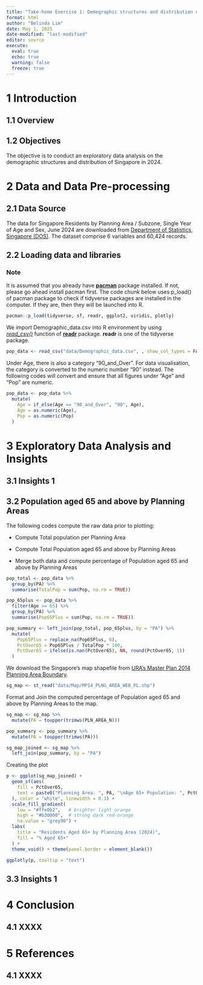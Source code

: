 ```yaml
---
title: "Take-home Exercise 1: Demographic structures and distribution of Singapore in 2024"
format: html
author: "Belinda Lim"
date: May 1, 2025
date-modified: "last-modified"
editor: source
execute:
  eval: true
  echo: true
  warning: false
  freeze: true
---
```


# **1 Introduction**

## **1.1 Overview**

## **1.2 Objectives**

The objective is to conduct an exploratory data analysis on the demographic structures and distribution of Singapore in 2024.

# **2 Data and Data Pre-processing**

## **2.1 Data Source**

The data for Singapore Residents by Planning Area / Subzone, Single Year of Age and Sex, June 2024 are downloaded from [Department of Statistics, Singapore (DOS)](https://www.singstat.gov.sg/find-data/search-by-theme/population/geographic-distribution/latest-data). The dataset comprise 6 variables and 60,424 records.

## **2.2 Loading data and libraries**

::: callout-note
### Note

It is assumed that you already have [**pacman**](https://cran.r-project.org/web/packages/pacman/index.html) package installed. If not, please go ahead install pacman first. The code chunk below uses p_load() of pacman package to check if tidyverse packages are installed in the computer. If they are, then they will be launched into R.
:::

```r
pacman::p_load(tidyverse, sf, readr, ggplot2, viridis, plotly)
```

We import Demographic_data.csv into R environment by using [*read_csv()*](https://readr.tidyverse.org/reference/read_delim.html) function of [**readr**](https://readr.tidyverse.org/) package. **readr** is one of the tidyverse package.

```r
pop_data <- read_csv("data/Demographic_data.csv", , show_col_types = FALSE)
```

Under Age, there is also a category "90_and_Over". For data visualisation, the category is converted to the numeric number "90" instead. The following codes will convert and ensure that all figures under "Age" and "Pop" are numeric.

```r
pop_data <- pop_data %>%
  mutate(
    Age = if_else(Age == "90_and_Over", "90", Age), 
    Age = as.numeric(Age),                           
    Pop = as.numeric(Pop)                            
  )
```

# **3 Exploratory Data Analysis and Insights**

## **3.1 Insights 1**

## **3.2 Population aged 65 and above by Planning Areas**

The following codes compute the raw data prior to plotting:

-   Compute Total population per Planning Area

-   Compute Total Population aged 65 and above by Planning Areas

-   Merge both data and compute percentage of Population aged 65 and above by Planning Areas

```r

pop_total <- pop_data %>%
  group_by(PA) %>%
  summarise(TotalPop = sum(Pop, na.rm = TRUE))

pop_65plus <- pop_data %>%
  filter(Age >= 65) %>%
  group_by(PA) %>%
  summarise(Pop65Plus = sum(Pop, na.rm = TRUE))

pop_summary <- left_join(pop_total, pop_65plus, by = "PA") %>%
  mutate(
    Pop65Plus = replace_na(Pop65Plus, 0),
    PctOver65 = Pop65Plus / TotalPop * 100,
    PctOver65 = ifelse(is.nan(PctOver65), NA, round(PctOver65, 1))
  )
```

We download the Singapore's map shapefile from [URA's Master Plan 2014 Planning Area Boundary](https://data.gov.sg/collections/1701/view).

```r
sg_map <- st_read("data/Map/MP14_PLNG_AREA_WEB_PL.shp")
```

Format and Join the computed percentage of Population aged 65 and above by Planning Areas to the map.
```r
sg_map <- sg_map %>%
  mutate(PA = toupper(trimws(PLN_AREA_N)))

pop_summary <- pop_summary %>%
  mutate(PA = toupper(trimws(PA)))

sg_map_joined <- sg_map %>%
  left_join(pop_summary, by = "PA")
```

Creating the plot
```r
p <- ggplot(sg_map_joined) +
  geom_sf(aes(
    fill = PctOver65,
    text = paste0("Planning Area: ", PA, "\nAge 65+ Population: ", PctOver65, "%")
  ), color = "white", linewidth = 0.3) +
  scale_fill_gradient(
    low = "#ffe0b2",   # brighter light orange
    high = "#b30000",  # strong dark red-orange
    na.value = "grey90") +
  labs(
    title = "Residents Aged 65+ by Planning Area (2024)",
    fill = "% Aged 65+"
  ) +
  theme_void() + theme(panel.border = element_blank()) 

ggplotly(p, tooltip = "text")

```

## **3.3 Insights 1**

# **4 Conclusion**

## **4.1 XXXX**

# **5 References**

## **4.1 XXXX**

